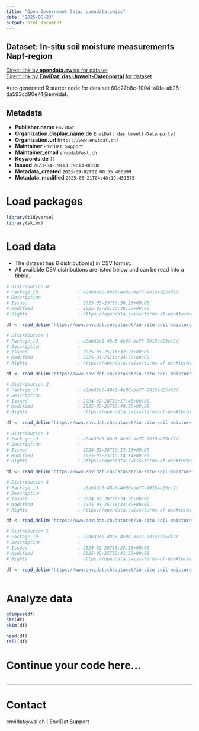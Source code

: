 ```yaml
---
title: "Open Government Data, opendata.swiss"
date: "2025-06-23"
output: html_document
---
```


## Dataset: In-situ soil moisture measurements Napf-region



[Direct link by **opendata.swiss** for dataset](https://opendata.swiss/de/dataset/in-situ-soil-moisture-measurements-napf-region-2019-2022)<br>
[Direct link by **EnviDat: das Umwelt-Datenportal** for dataset](https://www.envidat.ch/#/metadata/in-situ-soil-moisture-measurements-napf-region-from-2019)

Auto generated R starter code for data set 60d27b8c-1004-40fa-ab26-da593cd90e74@envidat.

## Metadata

- **Publisher.name** `EnviDat`
- **Organization.display_name.de** `EnviDat: das Umwelt-Datenportal`
- **Organization.url** `https://www.envidat.ch/`
- **Maintainer** `EnviDat Support`
- **Maintainer_email** `envidat@wsl.ch`
- **Keywords.de** `[]`
- **Issued** `2023-04-19T13:19:13+00:00`
- **Metadata_created** `2023-09-02T02:00:55.466599`
- **Metadata_modified** `2025-06-21T04:48:19.451575`


# Load packages

```r

library(tidyverse)
library(skimr)

```

# Load data

-   The dataset has 6 distribution(s) in CSV format.
-   All available CSV distributions are listed below and can be read into a tibble.

```r

# Distribution 0
# Package_id               : a2bb32c0-48a3-4e08-be77-9915ad25cf2d
# Description              : 
# Issued                   : 2025-03-25T15:36:23+00:00
# Modified                 : 2025-03-25T16:38:53+00:00
# Rights                   : https://opendata.swiss/terms-of-use#terms_by

df <- read_delim('https://www.envidat.ch/dataset/in-situ-soil-moisture-measurements-napf-region-from-2019/resource/ae6122ba-cbd3-4269-a140-f9d196d6046c')

# Distribution 1
# Package_id               : a2bb32c0-48a3-4e08-be77-9915ad25cf2d
# Description              : 
# Issued                   : 2025-03-25T15:32:23+00:00
# Modified                 : 2025-03-25T16:34:56+00:00
# Rights                   : https://opendata.swiss/terms-of-use#terms_by

df <- read_delim('https://www.envidat.ch/dataset/in-situ-soil-moisture-measurements-napf-region-from-2019/resource/49ea6359-5735-42fd-adea-2db3ce46328d')

# Distribution 2
# Package_id               : a2bb32c0-48a3-4e08-be77-9915ad25cf2d
# Description              : 
# Issued                   : 2024-02-28T10:17:45+00:00
# Modified                 : 2025-03-25T15:40:35+00:00
# Rights                   : https://opendata.swiss/terms-of-use#terms_by

df <- read_delim('https://www.envidat.ch/dataset/in-situ-soil-moisture-measurements-napf-region-from-2019/resource/80c491c1-9e97-4929-a552-c503edb83a0a')

# Distribution 3
# Package_id               : a2bb32c0-48a3-4e08-be77-9915ad25cf2d
# Description              : 
# Issued                   : 2024-02-28T10:12:13+00:00
# Modified                 : 2025-03-25T15:14:14+00:00
# Rights                   : https://opendata.swiss/terms-of-use#terms_by

df <- read_delim('https://www.envidat.ch/dataset/in-situ-soil-moisture-measurements-napf-region-from-2019/resource/526d9589-dbbd-4e7c-99f5-3f399c139840')

# Distribution 4
# Package_id               : a2bb32c0-48a3-4e08-be77-9915ad25cf2d
# Description              : 
# Issued                   : 2024-02-28T10:24:28+00:00
# Modified                 : 2025-03-25T15:44:02+00:00
# Rights                   : https://opendata.swiss/terms-of-use#terms_by

df <- read_delim('https://www.envidat.ch/dataset/in-situ-soil-moisture-measurements-napf-region-from-2019/resource/00b3d08d-369e-421e-8b0a-09a874211b1b')

# Distribution 5
# Package_id               : a2bb32c0-48a3-4e08-be77-9915ad25cf2d
# Description              : 
# Issued                   : 2024-02-28T10:22:35+00:00
# Modified                 : 2025-03-25T15:41:33+00:00
# Rights                   : https://opendata.swiss/terms-of-use#terms_by

df <- read_delim('https://www.envidat.ch/dataset/in-situ-soil-moisture-measurements-napf-region-from-2019/resource/049e1401-6dbe-4c5b-b399-f5dac82deff2')



```

# Analyze data

```r

glimpse(df)
str(df)
skim(df)

head(df)
tail(df)

```

# Continue your code here...

```r

```

------------------------------------------------------------------------

# Contact

envidat@wsl.ch | EnviDat Support
